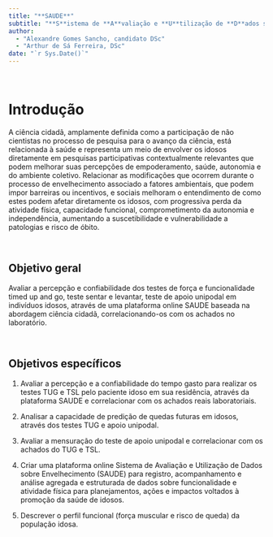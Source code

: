 ```yaml
---
title: "**SAUDE**"
subtitle: "**S**istema de **A**valiação e **U**tilização de **D**ados sobre **E**nvelhecimento"
author:
  - "Alexandre Gomes Sancho, candidato DSc"
  - "Arthur de Sá Ferreira, DSc"
date: "`r Sys.Date()`"
---
```


<br>

# Introdução

A ciência cidadã, amplamente definida como a participação de não cientistas no processo de pesquisa para o avanço da ciência, está relacionada à saúde e representa um meio de envolver os idosos diretamente em pesquisas participativas contextualmente relevantes que podem melhorar suas percepções de empoderamento, saúde, autonomia e do ambiente coletivo. Relacionar as modificações que ocorrem durante o processo de envelhecimento associado a fatores ambientais, que podem impor barreiras ou incentivos, e sociais melhoram o entendimento de como estes podem afetar diretamente os idosos, com progressiva perda da atividade física, capacidade funcional, comprometimento da autonomia e independência, aumentando a suscetibilidade e vulnerabilidade a patologias e risco de óbito.

<br>

## Objetivo geral

Avaliar a percepção e confiabilidade dos testes de força e funcionalidade timed up and go, teste sentar e levantar, teste de apoio unipodal em indivíduos idosos, através de uma plataforma online SAUDE baseada na abordagem ciência cidadã, correlacionando-os com os achados no laboratório.

<br>

## Objetivos específicos

1. Avaliar a percepção e a confiabilidade do tempo gasto para realizar os testes TUG e TSL pelo paciente idoso em sua residência, através da plataforma SAUDE e correlacionar com os achados reais laboratoriais.

2. Analisar a capacidade de predição de quedas futuras em idosos, através dos testes TUG e apoio unipodal.

3. Avaliar a mensuração do teste de apoio unipodal e correlacionar com os achados do TUG e TSL.

4. Criar uma plataforma online Sistema de Avaliação e Utilização de Dados sobre Envelhecimento (SAUDE) para registro, acompanhamento e análise agregada e estruturada de dados sobre funcionalidade e atividade física para planejamentos, ações e impactos voltados à promoção da saúde de idosos.

5. Descrever o perfil funcional (força muscular e risco de queda) da população idosa.

<br>
